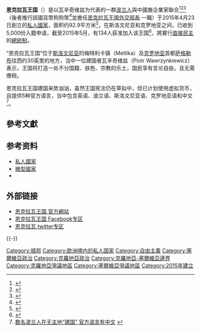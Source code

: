 {{TA
|G1 = 地名
|T =zh-hans:恩克拉瓦王国
|1=zh-hans:网络;zh-hant:網絡;zh-tw:網路
|2=zh-hans:网民;zh-hant:網民;zh-tw:網友
|3=zh-cn:恩克拉瓦
}}
{{Coord|45|41|N|15|18|E|region:CZ_type:country_scale:10000|display=title}}
{{Infobox country
 |conventional_long_name = 恩克拉瓦王国
|native_name={{lang|en|The Kingdom Of Enclava}}
 |common_name = 恩克拉瓦
 |image_flag = Flag of Enclava (simplified).png
 |image_coat = 
 |image_map = 
 |national_motto = Civis Totius Mundi（[[拉丁语|拉丁语]]）<br />“世界公民” 
 |official_languages = [[英语|英语]]、波兰语、斯洛文尼亚语、克罗地亚语、[[中文|中文]]
 |capital = 恩克拉瓦（{{lang|en|Enclava}}）
 |population_estimate = 134人<br>5000人已申請加入
 |government_type = [[直接民主制|直接民主制]] <small>（計劃正式立國後）</small>
 |area_km2 = 0.0000929
 |area_mi2 = 
 |time_zone = [[欧洲中部时间|欧洲中部时间]]
 |utc_offset = +1
 |time_zone_DST = [[欧洲中部夏令时间|欧洲中部夏令时间]]
 |utc_offset_DST = +2   
 |latd =45 |latm=41 |latNS=N |longd=15 |longm=18 |longEW=E
 |established_event1 = 建國
 |established_date1 = 2015年4月23日
 |established_event2 = 宪法草議
 |established_date2 = 2015年4月23日
 |drives_on = 靠右行車
 |official_website= http://enclava.org/
 |leader_title1 = 總統
 |leader_name1 =瓦辛奇维兹(PiotrWawrzynkiewicz)
 }}

'''恩克拉瓦王国'''（{{lang-en|Kingdom of Enclava}}）是以瓦辛奇维兹为代表的一群[[波兰人|波兰人]]與中國裔企業家聯合<ref>{{Cite web|title=鄒來輝 - 區塊鏈導航|url=https://www.block123.com/zh-hant/nav/940486632739.htm|accessdate=2021-01-14|work=www.block123.com|language=zh-hant|archive-date=2021-01-16|archive-url=https://web.archive.org/web/20210116123436/https://www.block123.com/zh-hant/nav/940486632739.htm|dead-url=no}}</ref><ref>{{Cite web|title=英科雷瓦王国 - 官方网站|url=https://cn.enclava.org/|accessdate=2021-01-14|work=cn.enclava.org|archive-date=2021-01-16|archive-url=https://web.archive.org/web/20210116064233/https://cn.enclava.org/|dead-url=no}}</ref><ref>{{Cite web|title=『狗叔』将狗狗币“抱”上凤凰卫视 - 链世界|url=https://www.lianshijie.com/news/14099|accessdate=2021-01-14|work=www.lianshijie.com|archive-date=2021-01-15|archive-url=https://web.archive.org/web/20210115235930/https://www.lianshijie.com/news/14099|dead-url=no}}</ref>（後者推行該國貨幣狗狗幣<ref>{{Cite web|title=如何投资数字货币 第5章 英科雷瓦王国及其官方货币狗狗币|url=http://reader.epubee.com/books/mobile/ce/ce646dc11ff84c8af9bbe9bb0d2fcca8/text00034.html|accessdate=2021-01-14|work=reader.epubee.com|archive-date=2021-01-15|archive-url=https://web.archive.org/web/20210115174756/http://reader.epubee.com/books/mobile/ce/ce646dc11ff84c8af9bbe9bb0d2fcca8/text00034.html|dead-url=no}}</ref>並擔任[https://cn.enclava.org/# 恩克拉瓦王國外交部長] {{Wayback|url=https://cn.enclava.org/ |date=20210116064233 }}一職）于2015年4月23日創立的[[私人國家|私人國家]]，面积约92.9平方米<ref>{{Cite web |url=http://news.sohu.com/20150518/n413223963.shtml |title=欧洲现微型新“国家” 面积92.9平方米 |access-date=2015-05-18 |archive-date=2019-09-19 |archive-url=https://web.archive.org/web/20190919155419/http://news.sohu.com/20150518/n413223963.shtml |dead-url=no }}</ref>，在斯洛文尼亚和克罗地亚之间，已收到5,000份入籍申请，截至2015年5月，有134人获准加入该王国<ref>{{Cite web |url=http://szb.cqdsrb.com.cn/html/2015-05/18/content_441951.htm |title=数名波兰人“建国” “国土”仅三居室 |access-date=2015-05-18 |archive-date=2016-03-06 |archive-url=https://web.archive.org/web/20160306041610/http://szb.cqdsrb.com.cn/html/2015-05/18/content_441951.htm |dead-url=no }}</ref>，將實行[[直接民主|直接民主]]的[[總統制|總統制]]。

“恩克拉瓦王国”位于[[斯洛文尼亚|斯洛文尼亚]]的梅特利卡镇（Metlika）及[[克罗地亚|克罗地亚]]首都[[萨格勒布|萨格勒布]]往西约30英里的地方，当中一位建国者瓦辛奇维兹（Piotr Wawrzynkiewicz）表示，王国将打造一处不分国籍、肤色、宗教的乐土，国民享有言论自由，且无需缴税。
 
恩克拉瓦王国建国来势汹汹，虽然王国宪法仍在草拟中，但已计划使用虚拟货币，且提供5种官方语言，当中包含英语、波兰语、斯洛文尼亚语、克罗地亚语和中文<ref>[http://www.dqdaily.com/shishi/2015-05/17/content_2671609.htm 数名波兰人在无主地“建国” 官方语言有中文] {{webarchive|url=https://web.archive.org/web/20160304190007/http://www.dqdaily.com/shishi/2015-05/17/content_2671609.htm |date=2016-03-04 }}</ref>。

==參考文獻==
{{reflist|2}}

== 参考资料 ==
* [[私人國家|私人國家]]
* [[微型國家|微型國家]]
* {{le|克羅地亞-塞爾維亞邊界爭議|Croatia–Serbia border dispute}}

== 外部链接==
*[https://web.archive.org/web/20150729010917/http://enclava.org/ 恩克拉瓦王国 官方網站] 
*[https://www.facebook.com/TheKingdomOfEnclava 恩克拉瓦王国 Facebook专区] {{Wayback|url=https://www.facebook.com/TheKingdomOfEnclava |date=20150822011546 }}
*[https://twitter.com/KingOfEnclava 恩克拉瓦 twitter专区] {{Wayback|url=https://twitter.com/KingOfEnclava |date=20210125141531 }}
{{-}}
{{私人國家}}
[[Category:城邦|Category:城邦]]
[[Category:欧洲境内的私人国家|Category:欧洲境内的私人国家]]
[[Category:自由主義|Category:自由主義]]
[[Category:塞爾維亞政治|Category:塞爾維亞政治]]
[[Category:克羅地亞政治|Category:克羅地亞政治]]
[[Category:克羅地亞-塞爾維亞邊界|Category:克羅地亞-塞爾維亞邊界]]
[[Category:克羅地亞爭議地區|Category:克羅地亞爭議地區]]
[[Category:塞爾維亞爭議地區|Category:塞爾維亞爭議地區]]
[[Category:2015年建立|Category:2015年建立]]